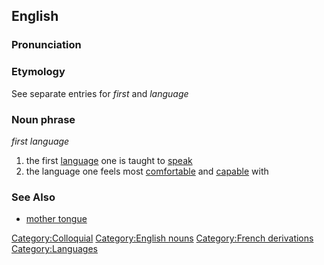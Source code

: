 ==English==

===Pronunciation===
{{substub}}

===Etymology===
See separate entries for ''first'' and ''language''

===Noun phrase===
''first language''

# the first [[language]] one is taught to [[speak]]
# the language one feels most [[comfortable]] and [[capable]] with

===See Also===
* [[mother tongue]]

[[Category:Colloquial]]
[[Category:English nouns]]
[[Category:French derivations]]
[[Category:Languages]]